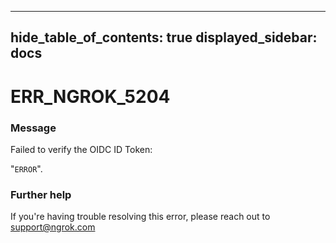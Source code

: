 

---
hide_table_of_contents: true
displayed_sidebar: docs
---


# ERR_NGROK_5204

### Message
Failed to verify the OIDC ID Token:

"`ERROR`".

<ErrorDetails error="err_ngrok_5204" />



### Further help
If you're having trouble resolving this error, please reach out to [support@ngrok.com](mailto:support@ngrok.com?subject=Help%20with%20ERR_NGROK_5204)

